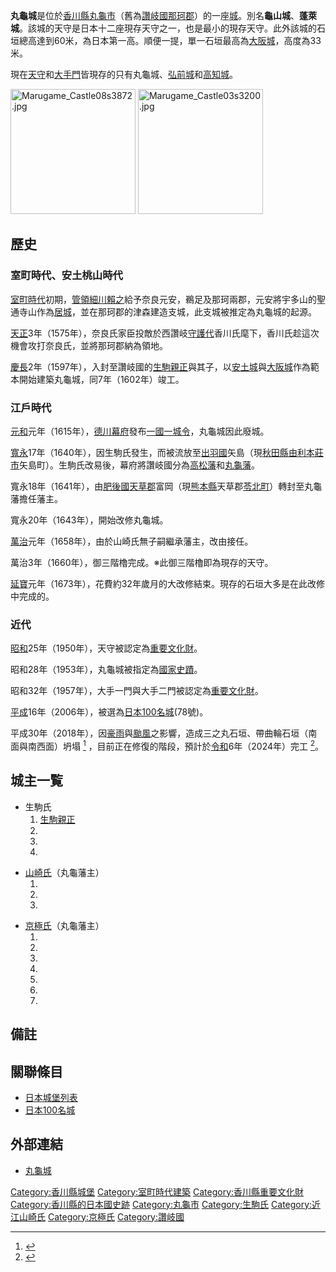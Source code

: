 {{日本城郭概要表|
nihongo = 丸亀城|
hiragana = まるがめじょう|
romaji = Marugame-jō|
img = File:Marugame Castle01.jpg|
img_capt = 丸龜城外觀{{Infobox mapframe|tyep=shape|zoom=14|frame-width=260}}|
img_width = 260px|
name = 丸龜城|
pref = 香川縣|
ar_called = 龜山城、蓬萊城|
struct = [[曲輪#設計和主要曲輪|渦郭式]][[平山城|平山城]]|
tower_struct = 御三階櫓（層塔型三重三階）|
builders = 奈良元安|
build_y = 室町初期|
revamp = [[生駒親正|生駒親正]]、{{link-ja|山崎家治|山崎家治}}|
rulers = 生駒氏、[[山崎氏|山崎氏]]、[[京極氏|京極氏]]|
reject_y = [[明治|明治]]4年（1871年）|
remains = [[現存天守|現存天守]]、大手一門、大手二門、御殿表門、長屋、番所石垣、堀
|cultural asset = [[重要文化財|重要文化財]]<br />（天守、大手一門、大手二門）<br />[[古蹟#日本國史蹟|國家史蹟]]
|location = {{Coord|34|17|10.58|N|133|48|0.39|E|scale:60000}}|
}}

'''丸龜城'''是位於[[香川縣|香川縣]][[丸龜市|丸龜市]]（舊為[[讚岐國|讚岐國]][[那珂郡_(香川縣)|那珂郡]]）的一座[[城_(日本)|城]]。別名'''龜山城'''、'''蓬萊城'''。該城的天守是日本十二座現存天守之一，也是最小的現存天守。此外該城的石垣總高達到60米，為日本第一高。順便一提，單一石垣最高為[[大阪城|大阪城]]，高度為33米。

現在[[天守|天守]]和[[大手門|大手門]]皆現存的只有丸龜城、[[弘前城|弘前城]]和[[高知城|高知城]]。

[[File:Marugame_Castle08s3872.jpg|200px]]
[[File:Marugame_Castle03s3200.jpg|200px]]

== 歷史 ==
=== 室町時代、安土桃山時代 ===
[[室町時代|室町時代]]初期，[[管領_(幕府)|管領]][[細川賴之|細川賴之]]給予奈良元安，鵜足及那珂兩郡，元安將宇多山的聖通寺山作為[[居城|居城]]，並在那珂郡的津森建造支城，此支城被推定為丸龜城的起源。

[[天正_(日本)|天正]]3年（1575年），奈良氏家臣投敵於西讚岐[[守護代|守護代]]香川氏麾下，香川氏趁這次機會攻打奈良氏，並將那珂郡納為領地。

[[慶長|慶長]]2年（1597年），入封至讚岐國的[[生駒親正|生駒親正]]與其子{{link-ja|生駒一正|生駒一正}}，以[[安土城|安土城]]與[[大阪城|大阪城]]作為範本開始建築丸龜城，同7年（1602年）竣工。

=== 江戶時代 ===
[[元和_(日本)|元和]]元年（1615年），[[德川幕府|德川幕府]]發布[[一國一城令|一國一城令]]，丸龜城因此廢城。

[[寬永|寬永]]17年（1640年），因生駒氏發生{{link-ja|生駒騷動|生駒騒動}}，而被流放至[[出羽國|出羽國]]{{link-ja|由利郡|由利郡}}矢島（現[[秋田縣|秋田縣]][[由利本莊市|由利本莊市]]矢島町）。生駒氏改易後，幕府將讚岐國分為[[高松藩|高松藩]]和[[丸龜藩|丸龜藩]]。

寬永18年（1641年），{{link-ja|山崎家治|山崎家治}}由[[肥後國|肥後國]][[天草郡|天草郡]]富岡（現[[熊本縣|熊本縣]]天草郡[[苓北町|苓北町]]）轉封至丸龜藩擔任藩主。

寬永20年（1643年），開始改修丸龜城。

[[萬治|萬治]]元年（1658年），由於山崎氏無子嗣繼承藩主，改由{{link-ja|京極高和|京極高和}}接任。

萬治3年（1660年），御三階櫓完成。※此御三階櫓即為現存的天守。

[[延寶|延寶]]元年（1673年），花費約32年歲月的大改修結束。現存的石垣大多是在此改修中完成的。

=== 近代 ===
[[昭和|昭和]]25年（1950年），天守被認定為[[重要文化財|重要文化財]]。

昭和28年（1953年），丸龜城被指定為[[古蹟#日本國史蹟|國家史蹟]]。

昭和32年（1957年），大手一門與大手二門被認定為[[重要文化財|重要文化財]]。

[[平成|平成]]16年（2006年），被選為[[日本100名城|日本100名城]](78號)。

平成30年（2018年），因[[2018年7月西日本豪雨|豪雨]]與[[颱風潭美_(2018年)|颱風]]之影響，造成三之丸石垣、帶曲輪石垣（南面與南西面）坍塌
<ref>{{Cite web |url=https://www.marugame-castle.jp/archives/005/201912/a27001cdf5f087363894a5de4ad1f560.pdf |title=石垣崩落の発生メカニズムの推定 |access-date=2021-09-11 |archive-date=2021-09-10 |archive-url=https://web.archive.org/web/20210910000000/https://www.marugame-castle.jp/archives/005/201912/a27001cdf5f087363894a5de4ad1f560.pdf |dead-url=unfit }}</ref>
，目前正在修復的階段，預計於[[令和|令和]]6年（2024年）完工
<ref>{{Cite web |url=https://www.marugame-castle.jp/archives/005/202109/%E2%91%A1%E4%B8%B8%E4%BA%80%E5%9F%8E%E7%9F%B3%E5%9E%A3%E5%B4%A9%E8%90%BD%E5%BE%A9%E6%97%A7%E6%95%B4%E5%82%99%E4%BA%8B%E6%A5%AD%E5%85%A8%E4%BD%93%E5%B7%A5%E7%A8%8B%EF%BC%88R3.9.1%E7%8F%BE%E5%9C%A8%EF%BC%89.pdf |title=丸亀城石垣崩落復旧整備事業（工事）　全体工程表 |access-date=2021-09-11 |archive-date=2021-09-10 |archive-url=https://web.archive.org/web/20210910000000/https://www.marugame-castle.jp/archives/005/202109/%E2%91%A1%E4%B8%B8%E4%BA%80%E5%9F%8E%E7%9F%B3%E5%9E%A3%E5%B4%A9%E8%90%BD%E5%BE%A9%E6%97%A7%E6%95%B4%E5%82%99%E4%BA%8B%E6%A5%AD%E5%85%A8%E4%BD%93%E5%B7%A5%E7%A8%8B%EF%BC%88R3.9.1%E7%8F%BE%E5%9C%A8%EF%BC%89.pdf |dead-url=unfit }}</ref>。

== 城主一覧 ==
* 生駒氏
*# [[生駒親正|生駒親正]]
*# {{link-ja|生駒一正|生駒一正}}
*# {{link-ja|生駒正俊|生駒正俊}}
*# {{link-ja|生駒高俊|生駒高俊}}

* [[山崎氏|山崎氏]]（丸龜藩主）
*# {{link-ja|山崎家治|山崎家治}}
*# {{link-ja|山崎俊家|山崎俊家}}
*# {{link-ja|山崎治賴|山崎治頼}}

* [[京極氏|京極氏]]（丸龜藩主）
*# {{link-ja|京極高和|京極高和}}
*# {{link-ja|京極高豐|京極高豊}}
*# {{link-ja|京極高或|京極高或}}
*# {{link-ja|京極高矩|京極高矩}}
*# {{link-ja|京極高中|京極高中}}
*# {{link-ja|京極高朗|京極高朗}}
*# {{link-ja|京極朗徹|京極朗徹}}

== 備註 ==
{{Reflist}}

== 關聯條目 ==
* [[日本城堡列表|日本城堡列表]]
* [[日本100名城|日本100名城]]

== 外部連結 ==
*[http://www.marugame-castle.jp/ 丸龜城]{{Wayback|url=http://www.marugame-castle.jp/ |date=20201023001159 }}

{{Commonscat|Marugame Castle}}
{{現存天守}}
{{日本100名城}}
{{DEFAULTSORT:Marugame Jou}}
[[Category:香川縣城堡|Category:香川縣城堡]]
[[Category:室町時代建築|Category:室町時代建築]]
[[Category:香川縣重要文化財|Category:香川縣重要文化財]]
[[Category:香川縣的日本國史跡|Category:香川縣的日本國史跡]]
[[Category:丸龜市|Category:丸龜市]]
[[Category:生駒氏|Category:生駒氏]]
[[Category:近江山崎氏|Category:近江山崎氏]]
[[Category:京極氏|Category:京極氏]]
[[Category:讚岐國|Category:讚岐國]]